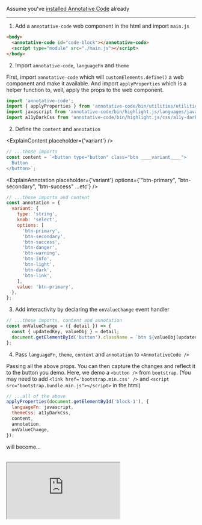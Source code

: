 
Assume you've [installed Annotative Code](/getting-started/installation) already

---

1. Add a `annotative-code` web component in the html and import `main.js`

```html filename="/index.html" copy
<body>
  <annotative-code id="code-block"></annotative-code>
  <script type="module" src="./main.js"></script>
</body>
```

2. Import `annotative-code`, `languageFn` and `theme`

First, import `annotative-code` which will `customElements.define()` a web component and make it available.
And import `applyProperties` which is a helper function to, well, apply the props to the web component.

<ExplainImportLangFnAndTheme />

```javascript filename="/main.js" copy
import 'annotative-code';
import { applyProperties } from 'annotative-code/bin/utilities/utilities.js';
import javascript from 'annotative-code/bin/highlight.js/languages/javascript.js';
import a11yDarkCss from 'annotative-code/bin/highlight.js/css/a11y-dark.js';
```

2. Define the `content` and `annotation`

<ExplainContent placeholder={'variant'} />

```javascript filename="/main.js" copy
// ...those imports
const content = `<button type="button" class="btn ____variant____">
  Button
</button>`;
```

<ExplainAnnotation
  placeholder={'variant'}
  options={'"btn-primary", "btn-secondary", "btn-success" ...etc'}
/>

```javascript filename="/main.js" copy
// ...those imports and content
const annotation = {
  variant: {
    type: 'string',
    knob: 'select',
    options: [
      'btn-primary',
      'btn-secondary',
      'btn-success',
      'btn-danger',
      'btn-warning',
      'btn-info',
      'btn-light',
      'btn-dark',
      'btn-link',
    ],
    value: 'btn-primary',
  },
};
```

3. Add interactivity by declaring the `onValueChange` event handler

```javascript filename="/main.js" copy
// ...those imports, content and annotation
const onValueChange = ({ detail }) => {
  const { updatedKey, valueObj } = detail;
  document.getElementById('button').className = `btn ${valueObj[updatedKey]}`;
};
```

4.  Pass `languageFn`, `theme`, `content` and `annotation` to `<AnnotativeCode />`

Passing all the above props. You can then capture the changes and reflect it to the button you demo.
Here, we demo a `<button />` from `bootstrap`. (You may need to add `<link href='bootstrap.min.css' />` and `<script src="bootstrap.bundle.min.js"></script>` in the html)

```javascript filename="/main.js" copy
// ...all of the above
applyProperties(document.getElementById('block-1'), {
  languageFn: javascript,
  themeCss: a11yDarkCss,
  content,
  annotation,
  onValueChange,
});
```

will become...

<br />

<div style={{ width: '100%' }}>
  <iframe
    src="https://stackblitz.com/edit/vitejs-vite-rk6m3n?embed=1&file=src%2FApp.javascript&view=preview"
    style={{ width: '100%', minHeight: '240px' }}
  />
</div>
